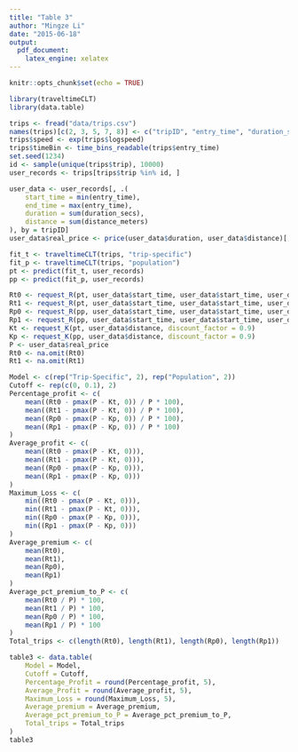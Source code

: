 ```yaml
---
title: "Table 3"
author: "Mingze Li"
date: "2015-06-18"
output:
  pdf_document:
    latex_engine: xelatex
---
```

```r
knitr::opts_chunk$set(echo = TRUE)
```
```r
library(traveltimeCLT)
library(data.table)
```

```r
trips <- fread("data/trips.csv")
names(trips)[c(2, 3, 5, 7, 8)] <- c("tripID", "entry_time", "duration_secs", "distance_meters", "linkID")
trips$speed <- exp(trips$logspeed)
trips$timeBin <- time_bins_readable(trips$entry_time)
set.seed(1234)
id <- sample(unique(trips$trip), 10000)
user_records <- trips[trips$trip %in% id, ]
```

```r
user_data <- user_records[, .(
    start_time = min(entry_time),
    end_time = max(entry_time),
    duration = sum(duration_secs),
    distance = sum(distance_meters)
), by = tripID]
user_data$real_price <- price(user_data$duration, user_data$distance)[, 1]
```


```r
fit_t <- traveltimeCLT(trips, "trip-specific")
fit_p <- traveltimeCLT(trips, "population")
pt <- predict(fit_t, user_records)
pp <- predict(fit_p, user_records)
```

```r
Rt0 <- request_R(pt, user_data$start_time, user_data$start_time, user_data$distance, K = 0.9, zeta = 0, risk_free = 0)
Rt1 <- request_R(pt, user_data$start_time, user_data$start_time, user_data$distance, K = 0.9, zeta = 0.1, risk_free = 0)
Rp0 <- request_R(pp, user_data$start_time, user_data$start_time, user_data$distance, K = 0.9, zeta = 0, risk_free = 0)
Rp1 <- request_R(pp, user_data$start_time, user_data$start_time, user_data$distance, K = 0.9, zeta = 0.1, risk_free = 0)
Kt <- request_K(pt, user_data$distance, discount_factor = 0.9)
Kp <- request_K(pp, user_data$distance, discount_factor = 0.9)
P <- user_data$real_price
Rt0 <- na.omit(Rt0)
Rt1 <- na.omit(Rt1)
```


```r
Model <- c(rep("Trip-Specific", 2), rep("Population", 2))
Cutoff <- rep(c(0, 0.1), 2)
Percentage_profit <- c(
    mean((Rt0 - pmax(P - Kt, 0)) / P * 100),
    mean((Rt1 - pmax(P - Kt, 0)) / P * 100),
    mean((Rp0 - pmax(P - Kp, 0)) / P * 100),
    mean((Rp1 - pmax(P - Kp, 0)) / P * 100)
)
Average_profit <- c(
    mean((Rt0 - pmax(P - Kt, 0))),
    mean((Rt1 - pmax(P - Kt, 0))),
    mean((Rp0 - pmax(P - Kp, 0))),
    mean((Rp1 - pmax(P - Kp, 0)))
)
Maximum_Loss <- c(
    min((Rt0 - pmax(P - Kt, 0))),
    min((Rt1 - pmax(P - Kt, 0))),
    min((Rp0 - pmax(P - Kp, 0))),
    min((Rp1 - pmax(P - Kp, 0)))
)
Average_premium <- c(
    mean(Rt0),
    mean(Rt1),
    mean(Rp0),
    mean(Rp1)
)
Average_pct_premium_to_P <- c(
    mean(Rt0 / P) * 100,
    mean(Rt1 / P) * 100,
    mean(Rp0 / P) * 100,
    mean(Rp1 / P) * 100
)
Total_trips <- c(length(Rt0), length(Rt1), length(Rp0), length(Rp1))
```

```r
table3 <- data.table(
    Model = Model,
    Cutoff = Cutoff,
    Percentage_Profit = round(Percentage_profit, 5),
    Average_Profit = round(Average_profit, 5),
    Maximum_Loss = round(Maximum_Loss, 5),
    Average_premium = Average_premium,
    Average_pct_premium_to_P = Average_pct_premium_to_P,
    Total_trips = Total_trips
)
table3
```
